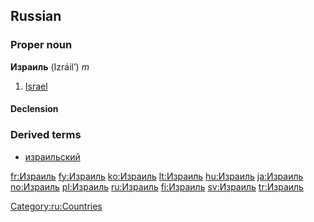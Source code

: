 ==Russian==
===Proper noun===
'''Израиль''' (Izráil’) ''m''

# [[Israel]]

====Declension====
{{ru-noun1|Изра́иль||Изра́иля||Изра́илю||Изра́иль||Изра́илем||об Изра́иле|}}

===Derived terms===
*[[израильский]]

[[Category:ru:Countries]]

[[fr:Израиль]]
[[fy:Израиль]]
[[ko:Израиль]]
[[lt:Израиль]]
[[hu:Израиль]]
[[ja:Израиль]]
[[no:Израиль]]
[[pl:Израиль]]
[[ru:Израиль]]
[[fi:Израиль]]
[[sv:Израиль]]
[[tr:Израиль]]